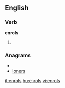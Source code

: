 ==English==

===Verb===
'''enrols'''

# {{third-person singular of|[[enrol]]}}

===Anagrams===
* {{alphagram|elnors}}
* [[loners#English|loners]]


[[it:enrols]]
[[hu:enrols]]
[[vi:enrols]]